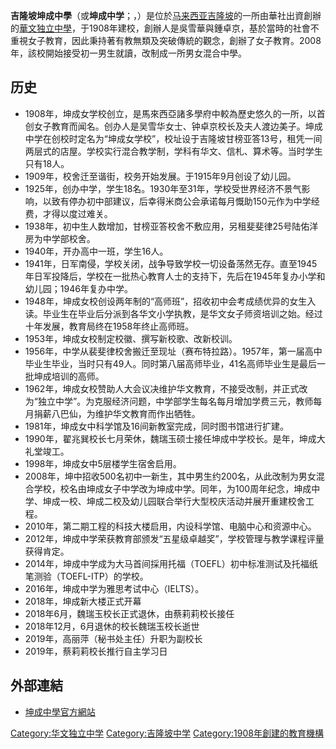{{coi|time=2018-12-13T07:11:11+00:00}}
{{unreferenced|time=2014-08-01T07:11:11+00:00}}
{{Infobox_School
| name = 吉隆坡坤成中學
| native_name = Kuen Cheng High School
| image =Kuen Cheng High School (220116) 02.jpg
| motto = [[礼义廉耻|礼 义 廉 耻]]
| established = 1908
| type = [[华文独立中学|华文独立中学]]
| district = {{flagicon|MAS}}[[马来西亚|马来西亚]]
| principal = 蔡莉莉博士
| faculty =
| staff =
| students =5200
| colors =
| magazine =
| coordinates = {{coord|3.130369|N|101.692092|E|display=inline,title}}
| url =http://www.kuencheng.edu.my/kchs/
}}

'''吉隆坡坤成中學'''（或'''坤成中学'''；{{Lang-en|Kuen Cheng High School}}，{{Lang-ms|Sekolah Menengah Kuen Cheng}}）是位於[[马来西亚|马来西亚]][[吉隆坡|吉隆坡]]的一所由華社出資創辦的[[華文独立中學|華文独立中學]]，于1908年建校，創辦人是吳雪華與鍾卓京，基於當時的社會不重視女子教育，因此秉持著有教無類及突破傳統的觀念，創辦了女子教育。2008年，該校開始接受初一男生就讀，改制成一所男女混合中學。

== 历史 ==
*1908年，坤成女学校创立，是馬來西亞諸多學府中較為歷史悠久的一所，以首创女子教育而闻名。创办人是吴雪华女士、钟卓京校长及夫人渡边美子。坤成中学在创校时定名为“坤成女学校”，校址设于吉隆坡甘榜亚答13号，租凭一间两层式的店屋。学校实行混合教学制，学科有华文、信札、算术等。当时学生只有18人。
*1909年，校舍迁至谐街，校务开始发展。于1915年9月创设了幼儿园。
*1925年，创办中学，学生18名。1930年至31年，学校受世界经济不景气影响，以致有停办初中部建议，后幸得米商公会承诺每月慨助150元作为中学经费，才得以度过难关。
*1938年，初中生人数增加，甘榜亚答校舍不敷应用，另租斐斐律25号陆佑洋房为中学部校舍。
*1940年，开办高中一班，学生16人。
*1941年，日军南侵，学校关闭，战争导致学校一切设备荡然无存。直至1945年日军投降后，学校在一批热心教育人士的支持下，先后在1945年复办小学和幼儿园；1946年复办中学。
*1948年，坤成女校创设两年制的“高师班”，招收初中会考成绩优异的女生入读。毕业生在毕业后分派到各华文小学执教，是华文女子师资培训之始。经过十年发展，教育局终在1958年终止高师班。
*1953年，坤成女校制定校徽、撰写新校歌、改新校训。
*1956年，中学从裴斐律校舍搬迁至现址（赛布特拉路）。1957年，第一届高中毕业生毕业，当时只有49人。同时第八届高师毕业，41名高师毕业生是最后一批坤成培训的高师。
*1962年，坤成女校赞助人大会议决维护华文教育，不接受改制，并正式改为“独立中学”。为克服经济问题，中学部学生每名每月增加学费三元，教师每月捐薪八巴仙，为维护华文教育而作出牺牲。
*1981年，坤成女中科学馆及16间新教室完成，同时图书馆进行扩建。
*1990年，翟兆巽校长七月荣休，魏瑞玉硕士接任坤成中学校长。是年，坤成大礼堂竣工。
*1998年，坤成女中5层楼学生宿舍启用。
*2008年，坤中招收500名初中一新生，其中男生约200名，从此改制为男女混合学校，校名由坤成女子中学改为坤成中学。同年，为100周年纪念，坤成中学、坤成一校、坤成二校及幼儿园联合举行大型校庆活动并展开重建校舍工程。
*2010年，第二期工程的科技大楼启用，内设科学馆、电脑中心和资源中心。
*2012年，坤成中学荣获教育部颁发“五星级卓越奖”，学校管理与教学课程评量获得肯定。
*2014年，坤成中学成为大马首间採用托福（TOEFL）初中标准测试及托福纸笔测验（TOEFL-ITP）的学校。
*2016年，坤成中学为雅思考试中心（IELTS）。
*2018年，坤成新大楼正式开幕
*2018年6月，魏瑞玉校长正式退休，由蔡莉莉校长接任
*2018年12月，6月退休的校长魏瑞玉校长逝世
*2019年，高丽萍（秘书处主任）升职为副校长
*2019年，蔡莉莉校长推行自主学习日

==外部連結==
*[HTTP://www.kuencheng.edu.my/ 坤成中學官方網站] {{Wayback|url=http://www.kuencheng.edu.my/ |date=20200721134453 }}

{{马来西亚华文独中}}
[[Category:华文独立中学|Category:华文独立中学]]
[[Category:吉隆坡中学|Category:吉隆坡中学]]
[[Category:1908年創建的教育機構|Category:1908年創建的教育機構]]